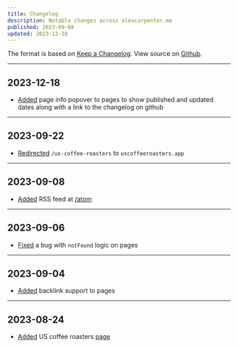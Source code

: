 ```yaml
---
title: Changelog
description: Notable changes across alexcarpenter.me
published: 2023-09-08
updated: 2023-12-18
---
```


The format is based on [Keep a Changelog](https://keepachangelog.com/en/1.0.0/). View source on [Github](https://github.com/alexcarpenter/alexcarpenter.me).

---

## 2023-12-18

- [Added](https://github.com/alexcarpenter/alexcarpenter.me/commit/a3deba452ee231c33666d50a6fef38bcfac1692c) page info popover to pages to show published and updated dates along with a link to the changelog on github

---

## 2023-09-22

- [Redirected](https://github.com/alexcarpenter/alexcarpenter.me/commit/f22347487bd2d187b5aa79211242c03cb45fba4f) `/us-coffee-roasters` to `uscoffeeroasters.app`

---

## 2023-09-08

- [Added](https://github.com/alexcarpenter/alexcarpenter.me/commit/dbaef66bfb365b45a1439bb8c3b02708a37f007e) RSS feed at [/atom](https://alexcarpenter.me/atom)

---

## 2023-09-06

- [Fixed](https://github.com/alexcarpenter/alexcarpenter.me/commit/542e5a8b55d6c0206825cbd0e0c97a2fa7fa8e1b) a bug with `notFound` logic on pages

---

## 2023-09-04

- [Added](https://github.com/alexcarpenter/alexcarpenter.me/pull/125) backlink support to pages

---

## 2023-08-24

- [Added](https://github.com/alexcarpenter/alexcarpenter.me/commit/71a75130434f217f0268471c8ae8806196470477) US coffee roasters [page](/us-coffee-roasters)